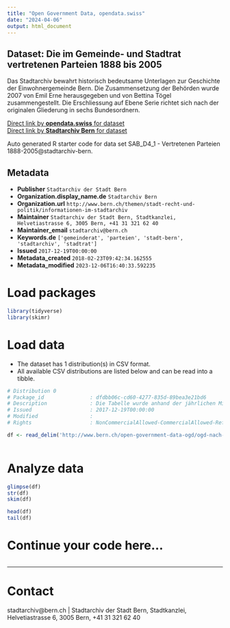 ```yaml
---
title: "Open Government Data, opendata.swiss"
date: "2024-04-06"
output: html_document
---
```


## Dataset: Die im Gemeinde- und Stadtrat vertretenen Parteien 1888 bis 2005

Das Stadtarchiv bewahrt historisch bedeutsame Unterlagen zur Geschichte der Einwohnergemeinde Bern. Die Zusammensetzung der Behörden wurde 2007 von Emil Erne herausgegeben und von Bettina Tögel zusammengestellt. Die Erschliessung auf Ebene Serie richtet sich nach der originalen Gliederung in sechs Bundesordnern.

[Direct link by **opendata.swiss** for dataset](https://opendata.swiss/de/dataset/de-die-im-gemeinde-und-stadtrat-vertretenen-parteien-1888-bis-2005)<br>
[Direct link by **Stadtarchiv Bern** for dataset](http://www.bern.ch/open-government-data-ogd/ogd-nach-themen/stadtarchiv-ogd)

Auto generated R starter code for data set SAB_D4_1 - Vertretenen Parteien 1888-2005@stadtarchiv-bern.

## Metadata

- **Publisher** `Stadtarchiv der Stadt Bern`
- **Organization.display_name.de** `Stadtarchiv Bern`
- **Organization.url** `http://www.bern.ch/themen/stadt-recht-und-politik/informationen-im-stadtarchiv`
- **Maintainer** `Stadtarchiv der Stadt Bern, Stadtkanzlei, Helvetiastrasse 6, 3005 Bern, +41 31 321 62 40`
- **Maintainer_email** `stadtarchiv@bern.ch`
- **Keywords.de** `['gemeinderat', 'parteien', 'stadt-bern', 'stadtarchiv', 'stadtrat']`
- **Issued** `2017-12-19T00:00:00`
- **Metadata_created** `2018-02-23T09:42:34.162555`
- **Metadata_modified** `2023-12-06T16:40:33.592235`


# Load packages

```r

library(tidyverse)
library(skimr)

```

# Load data

-   The dataset has 1 distribution(s) in CSV format.
-   All available CSV distributions are listed below and can be read into a tibble.

```r

# Distribution 0
# Package_id               : dfdbb06c-cd60-4277-835d-89bea3e21bd6
# Description              : Die Tabelle wurde anhand der jährlichen Mitgliederlisten des Stadtrates (Stadtrat/ Mitglieder) erstellt, wo die benutzten Quellen im Einzelnen aufgeführt sind. Tanner 1995: 610f, 617ff., Aemmer 1973: 217f., Moser 1977: 47, Milliet 1899: 9. Tanner 1995: 610. Aemmer 1973: 7, Die Arbeiter-Union Bern 1892. Gruner 1988: 137f., Aemmer 1973: 51f. Moser 1977: 24, Milliet 1899: 9. Moser 1977: 24f. Bieler 1960: 311ff., 321f., Urech [o.J.]: 24-27. Moser 1977: 99f. Bartlome 1996: 3-6, Junker 1996: 176f., 180f., Junker 1968: 118ff., Graf 1982: 501f. Gruner 1977: 101f. Moser 2003. Gruner 1977: 161, Ramseier 1973: 52. Gruner 1977: 101f. Glauser/ Vatter [o.J.]: 28f. Die neue Partei ist getauft. Zehn Jahre bewegt. Seitz 1990. Wahlprotokoll vom 28. November 2004 – Protokoll der Stadtratswahlen. Brief und Statuten der Bürger-Partei (SAB Dok: Bürger-Partei), SRP 1996/1: 531.
# Issued                   : 2017-12-19T00:00:00
# Modified                 : 
# Rights                   : NonCommercialAllowed-CommercialAllowed-ReferenceRequired

df <- read_delim('http://www.bern.ch/open-government-data-ogd/ogd-nach-themen/stadtarchiv-ogd/download-zusammensetzung_der_behoerden_1832_bis_2005-ogd/die-im-gemeinde--und-Stadtrat-vertretenen-Parteien-1888-bis-2005.txt/download')



```

# Analyze data

```r

glimpse(df)
str(df)
skim(df)

head(df)
tail(df)

```

# Continue your code here...

```r

```

------------------------------------------------------------------------

# Contact

stadtarchiv@bern.ch | Stadtarchiv der Stadt Bern, Stadtkanzlei, Helvetiastrasse 6, 3005 Bern, +41 31 321 62 40
